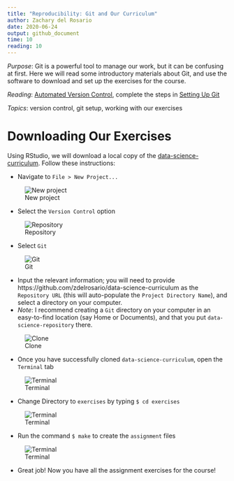 ```yaml
---
title: "Reproducibility: Git and Our Curriculum"
author: Zachary del Rosario
date: 2020-06-24
output: github_document
time: 10
reading: 10
---
```


*Purpose*: Git is a powerful tool to manage our work, but it can be confusing at first. Here we will read some introductory materials about Git, and use the software to download and set up the exercises for the course.

*Reading*: [Automated Version Control](https://swcarpentry.github.io/git-novice/01-basics/index.html), complete the steps in [Setting Up Git](https://swcarpentry.github.io/git-novice/02-setup/index.html)

*Topics*: version control, git setup, working with our exercises

# Downloading Our Exercises
<!-- -------------------------------------------------- -->

Using RStudio, we will download a local copy of the [data-science-curriculum](https://github.com/zdelrosario/data-science-curriculum). Follow these instructions:

- Navigate to `File > New Project...`

![New project](./images/rep01-new-project.png)

- Select the `Version Control` option

![Repository](./images/rep01-repository.png)

- Select `Git`

![Git](./images/rep01-git.png)

- Input the relevant information; you will need to provide https://github.com/zdelrosario/data-science-curriculum as the `Repository URL` (this will auto-populate the `Project Directory Name`), and select a directory on your computer.
- *Note*: I recommend creating a `Git` directory on your computer in an easy-to-find location (say Home or Documents), and that you put `data-science-repository` there.

![Clone](./images/rep01-clone.png)

- Once you have successfully cloned `data-science-curriculum`, open the `Terminal` tab

![Terminal](./images/rep01-terminal.png)

- Change Directory to `exercises` by typing `$ cd exercises`

![Terminal](./images/rep01-cd.png)

- Run the command `$ make` to create the `assignment` files

![Terminal](./images/rep01-make.png)

- Great job! Now you have all the assignment exercises for the course!
